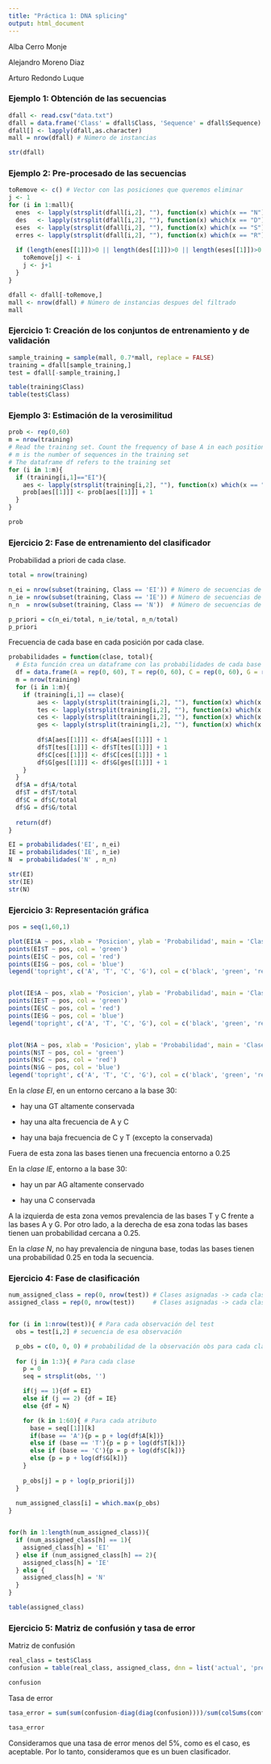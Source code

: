 ---
title: "Práctica 1: DNA splicing"
output: html_document
---
Alba Cerro Monje

Alejandro Moreno Diaz

Arturo Redondo Luque

### Ejemplo 1: Obtención de las secuencias
```{r}
dfall <- read.csv("data.txt")
dfall = data.frame('Class' = dfall$Class, 'Sequence' = dfall$Sequence) # Filtramos columna Instance
dfall[] <- lapply(dfall,as.character) 
mall = nrow(dfall) # Número de instancias

str(dfall)
```


### Ejemplo 2: Pre-procesado de las secuencias
```{r}
toRemove <- c() # Vector con las posiciones que queremos eliminar
j <- 1
for (i in 1:mall){
  enes  <- lapply(strsplit(dfall[i,2], ""), function(x) which(x == "N"))
  des   <- lapply(strsplit(dfall[i,2], ""), function(x) which(x == "D"))
  eses  <- lapply(strsplit(dfall[i,2], ""), function(x) which(x == "S"))
  erres <- lapply(strsplit(dfall[i,2], ""), function(x) which(x == "R"))
  
  if (length(enes[[1]])>0 || length(des[[1]])>0 || length(eses[[1]])>0 || length(erres[[1]])>0){
    toRemove[j] <- i
    j <- j+1
  }
}

dfall <- dfall[-toRemove,]
mall <- nrow(dfall) # Número de instancias despues del filtrado
mall
```


### Ejercicio 1: Creación de los conjuntos de entrenamiento y de validación
```{r}
sample_training = sample(mall, 0.7*mall, replace = FALSE)
training = dfall[sample_training,]
test = dfall[-sample_training,]

table(training$Class)
table(test$Class)
```


### Ejemplo 3: Estimación de la verosimilitud
```{r}
prob <- rep(0,60)
m = nrow(training)
# Read the training set. Count the frequency of base A in each position for all sequences classified as IE
# m is the number of sequences in the training set
# The dataframe df refers to the training set
for (i in 1:m){
  if (training[i,1]=="EI"){
    aes <- lapply(strsplit(training[i,2], ""), function(x) which(x == "A"))
    prob[aes[[1]]] <- prob[aes[[1]]] + 1
  }
}

prob
```

### Ejercicio 2: Fase de entrenamiento del clasificador

Probabilidad a priori de cada clase.
```{r}
total = nrow(training)

n_ei = nrow(subset(training, Class == 'EI')) # Número de secuencias de la clase EI
n_ie = nrow(subset(training, Class == 'IE')) # Número de secuencias de la clase IE
n_n  = nrow(subset(training, Class == 'N'))  # Número de secuencias de la clase N

p_priori = c(n_ei/total, n_ie/total, n_n/total) 
p_priori
```


Frecuencia de cada base en cada posición por cada clase.
```{r}
probabilidades = function(clase, total){
  # Esta función crea un dataframe con las probabilidades de cada base en cada posición para una clase
  df = data.frame(A = rep(0, 60), T = rep(0, 60), C = rep(0, 60), G = rep(0, 60))
  m = nrow(training)
  for (i in 1:m){
    if (training[i,1] == clase){
        aes <- lapply(strsplit(training[i,2], ""), function(x) which(x == "A"))
        tes <- lapply(strsplit(training[i,2], ""), function(x) which(x == "T"))
        ces <- lapply(strsplit(training[i,2], ""), function(x) which(x == "C"))
        ges <- lapply(strsplit(training[i,2], ""), function(x) which(x == "G"))
  
        df$A[aes[[1]]] <- df$A[aes[[1]]] + 1
        df$T[tes[[1]]] <- df$T[tes[[1]]] + 1
        df$C[ces[[1]]] <- df$C[ces[[1]]] + 1
        df$G[ges[[1]]] <- df$G[ges[[1]]] + 1
    }
  }
  df$A = df$A/total
  df$T = df$T/total
  df$C = df$C/total
  df$G = df$G/total
  
  return(df)
}

EI = probabilidades('EI', n_ei)
IE = probabilidades('IE', n_ie)
N  = probabilidades('N' , n_n)

str(EI)
str(IE)
str(N)
```




### Ejercicio 3: Representación gráfica
```{r}
pos = seq(1,60,1)

plot(EI$A ~ pos, xlab = 'Posicion', ylab = 'Probabilidad', main = 'Clase EI', ylim = c(0,1))
points(EI$T ~ pos, col = 'green')
points(EI$C ~ pos, col = 'red')
points(EI$G ~ pos, col = 'blue')
legend('topright', c('A', 'T', 'C', 'G'), col = c('black', 'green', 'red', 'blue'), lwd = 1)


plot(IE$A ~ pos, xlab = 'Posicion', ylab = 'Probabilidad', main = 'Clase IE', ylim = c(0,1))
points(IE$T ~ pos, col = 'green')
points(IE$C ~ pos, col = 'red')
points(IE$G ~ pos, col = 'blue')
legend('topright', c('A', 'T', 'C', 'G'), col = c('black', 'green', 'red', 'blue'), lwd = 1)


plot(N$A ~ pos, xlab = 'Posicion', ylab = 'Probabilidad', main = 'Clase N', ylim = c(0,1))
points(N$T ~ pos, col = 'green')
points(N$C ~ pos, col = 'red')
points(N$G ~ pos, col = 'blue')
legend('topright', c('A', 'T', 'C', 'G'), col = c('black', 'green', 'red', 'blue'), lwd = 1)
```


En la *clase EI*, en un entorno cercano a la base 30:

- hay una GT altamente conservada 

- hay una alta frecuencia de A y C

- hay una baja frecuencia de C y T (excepto la conservada)

Fuera de esta zona las bases tienen una frecuencia entorno a 0.25


En la *clase IE*, entorno a la base 30:

- hay un par AG altamente conservado

- hay una C conservada

A la izquierda de esta zona vemos prevalencia de las bases T y C frente a las bases A y G. 
Por otro lado, a la derecha de esa zona todas las bases tienen uan probabilidad cercana a 0.25. 

En la *clase N*, no hay prevalencia de ninguna base, todas las bases tienen una probabilidad 0.25 en toda la secuencia. 



### Ejercicio 4: Fase de clasificación
```{r}
num_assigned_class = rep(0, nrow(test)) # Clases asignadas -> cada clase es un número
assigned_class = rep(0, nrow(test))     # Clases asignadas -> cada clase lleva su nombre


for (i in 1:nrow(test)){ # Para cada observación del test
  obs = test[i,2] # secuencia de esa observación

  p_obs = c(0, 0, 0) # probabilidad de la observación obs para cada clase
  
  for (j in 1:3){ # Para cada clase
    p = 0
    seq = strsplit(obs, '')

    if(j == 1){df = EI}
    else if (j == 2) {df = IE}
    else {df = N}

    for (k in 1:60){ # Para cada atributo
      base = seq[[1]][k]
      if(base == 'A'){p = p + log(df$A[k])}
      else if (base == 'T'){p = p + log(df$T[k])}
      else if (base == 'C'){p = p + log(df$C[k])}
      else {p = p + log(df$G[k])}
    }
    
    p_obs[j] = p + log(p_priori[j])
  }
  
  num_assigned_class[i] = which.max(p_obs)
}


for(h in 1:length(num_assigned_class)){
  if (num_assigned_class[h] == 1){
    assigned_class[h] = 'EI'
  } else if (num_assigned_class[h] == 2){
    assigned_class[h] = 'IE'
  } else {
    assigned_class[h] = 'N'
  }
}

table(assigned_class)
```


### Ejercicio 5: Matriz de confusión y tasa de error
Matriz de confusión
```{r}
real_class = test$Class
confusion = table(real_class, assigned_class, dnn = list('actual', 'predicted'))

confusion
```

Tasa de error
```{r}
tasa_error = sum(sum(confusion-diag(diag(confusion))))/sum(colSums(confusion))

tasa_error
```
Consideramos que una tasa de error menos del 5%, como es el caso, es aceptable. Por lo tanto, consideramos que es un buen clasificador.